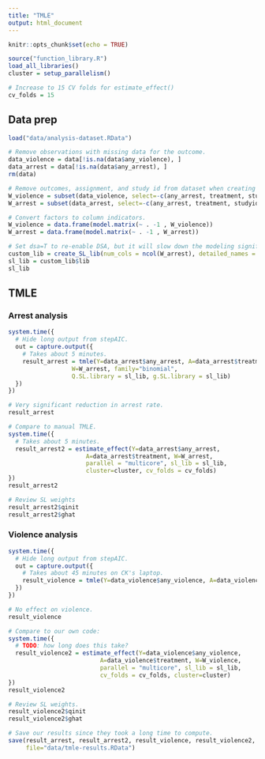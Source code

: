 ```yaml
---
title: "TMLE"
output: html_document
---
```


```r
knitr::opts_chunk$set(echo = TRUE)
```

```r
source("function_library.R")
load_all_libraries()
cluster = setup_parallelism()

# Increase to 15 CV folds for estimate_effect()
cv_folds = 15
```

## Data prep

```r
load("data/analysis-dataset.RData")

# Remove observations with missing data for the outcome.
data_violence = data[!is.na(data$any_violence), ]
data_arrest = data[!is.na(data$any_arrest), ]
rm(data)

# Remove outcomes, assignment, and study id from dataset when creating W dataframe.
W_violence = subset(data_violence, select=-c(any_arrest, treatment, studyid, any_violence))
W_arrest = subset(data_arrest, select=-c(any_arrest, treatment, studyid, any_violence))

# Convert factors to column indicators.
W_violence = data.frame(model.matrix(~ . -1 , W_violence))
W_arrest = data.frame(model.matrix(~ . -1 , W_arrest))

```

```r
# Set dsa=T to re-enable DSA, but it will slow down the modeling significantly.
custom_lib = create_SL_lib(num_cols = ncol(W_arrest), detailed_names = T)
sl_lib = custom_lib$lib
sl_lib
```

## TMLE

### Arrest analysis

```r
system.time({
  # Hide long output from stepAIC.
  out = capture.output({
    # Takes about 5 minutes.
    result_arrest = tmle(Y=data_arrest$any_arrest, A=data_arrest$treatment,
                  W=W_arrest, family="binomial",
                  Q.SL.library = sl_lib, g.SL.library = sl_lib)
  })
})

# Very significant reduction in arrest rate.
result_arrest

# Compare to manual TMLE.
system.time({
  # Takes about 5 minutes.
  result_arrest2 = estimate_effect(Y=data_arrest$any_arrest,
                      A=data_arrest$treatment, W=W_arrest,
                      parallel = "multicore", sl_lib = sl_lib,
                      cluster=cluster, cv_folds = cv_folds)
})
result_arrest2

# Review SL weights
result_arrest2$qinit
result_arrest2$ghat
```

### Violence analysis

```r

system.time({
  # Hide long output from stepAIC.
  out = capture.output({
    # Takes about 45 minutes on CK's laptop.
    result_violence = tmle(Y=data_violence$any_violence, A=data_violence$treatment, W=W_violence, family="binomial", Q.SL.library = sl_lib, g.SL.library = sl_lib)
  })
})

# No effect on violence.
result_violence

# Compare to our own code:
system.time({
  # TODO: how long does this take?
  result_violence2 = estimate_effect(Y=data_violence$any_violence, 
                          A=data_violence$treatment, W=W_violence,
                          parallel = "multicore", sl_lib = sl_lib,
                          cv_folds = cv_folds, cluster=cluster)
})
result_violence2

# Review SL weights.
result_violence2$qinit
result_violence2$ghat

```

```r
# Save our results since they took a long time to compute.
save(result_arrest, result_arrest2, result_violence, result_violence2,
     file="data/tmle-results.RData")
```